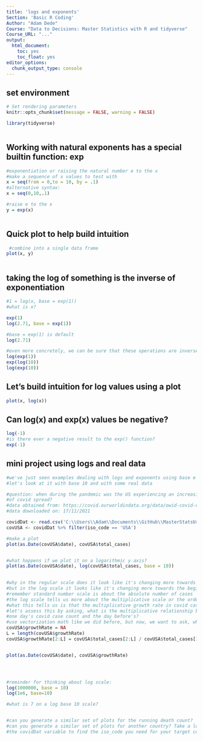 ```yaml
---
title: 'logs and exponents'
Section: 'Basic R Coding'
Author: "Adam Dede"
Course: "Data to Decisions: Master Statistics with R and tidyverse"
Course_URL: "..." 
output:
  html_document:
    toc: yes
    toc_float: yes
editor_options:
  chunk_output_type: console
---
```



## set environment

```r

# Set rendering parameters
knitr::opts_chunk$set(message = FALSE, warning = FALSE)

library(tidyverse)



```

## Working with natural exponents has a special builtin function: exp

```r

#exponentiation or raising the natural number e to the x
#make a sequence of x values to test with
x = seq(from = 0,to = 10, by = .1)
#alternative syntax: 
x = seq(0,10,.1)

#raise e to the x
y = exp(x)



```

## Quick plot to help build intuition 
```r

 #combine into a single data frame
plot(x, y)



```

## taking the log of something is the inverse of exponentiation

```r

#1 = log(x, base = exp(1)) 
#what is x? 

exp(1)
log(2.71, base = exp(1))

#base = exp(1) is default
log(2.71)

#even more concretely, we can be sure that these operations are inverses: 
log(exp(1))
exp(log(10))
log(exp(10))

```

## Let's build intuition for log values using a plot

```r

plot(x, log(x))


```

## Can log(x) and exp(x) values be negative? 

```r
log(-1)
#is there ever a negative result to the exp() function? 
exp(-1)


```
## mini project using logs and real data

```r
#we've just seen examples dealing with logs and exponents using base e
#let's look at it with base 10 and with some real data

#question: when during the pandemic was the US experiencing an increasing rate
#of covid spread? 
#data obtained from: https://covid.ourworldindata.org/data/owid-covid-data.csv
#data downloaded on: 17/11/2021

covidDat <- read.csv('C:\\Users\\Adam\\Documents\\GitHub\\MasterStatsUsingR\\data\\owid-covid-data.csv')
covUSA <- covidDat %>% filter(iso_code == 'USA')

#make a plot
plot(as.Date(covUSA$date), covUSA$total_cases)


#what happens if we plot it on a logarithmic y axis? 
plot(as.Date(covUSA$date), log(covUSA$total_cases, base = 10))

 
#why in the regular scale does it look like it's changing more towards the end, 
#but in the log scale it looks like it's changing more towards the beginning? 
#remember standard number scale is about the absolute number of cases
#the log scale tells us more about the multiplicative scale or the order of magnitude
#what this tells us is that the multiplicative growth rate in covid cases was much larger early in the pandemic
#let's assess this by asking, what is the multiplicative relationship between
#one day's covid case count and the day before's? 
#use vectorization math like we did before, but now, we want to ask, what's the relationship between each day and the day before?
covUSA$growthRate = NA
L = length(covUSA$growthRate)
covUSA$growthRate[2:L] = covUSA$total_cases[2:L] / covUSA$total_cases[1:L-1]


plot(as.Date(covUSA$date), covUSA$growthRate)




#reminder for thinking about log scale: 
log(1000000, base = 10)
log(1e6, base=10)

#what is 7 on a log base 10 scale? 


#can you generate a similar set of plots for the running death count? 
#can you generate a similar set of plots for another country? Take a look in 
#the covidDat variable to find the iso_code you need for your target country

```


